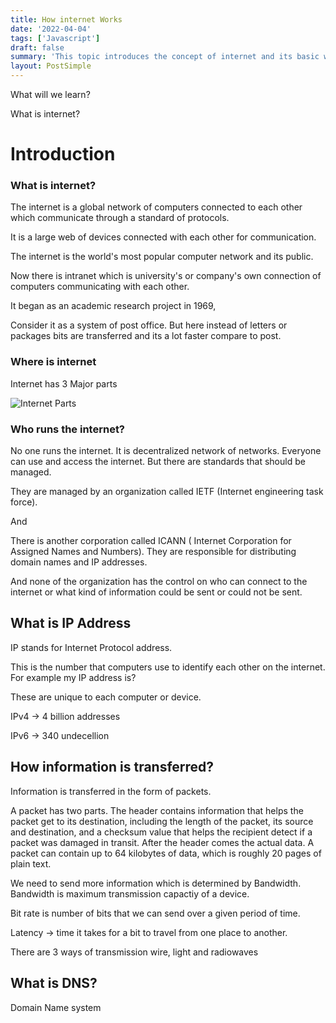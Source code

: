 ```yaml
---
title: How internet Works
date: '2022-04-04'
tags: ['Javascript']
draft: false
summary: 'This topic introduces the concept of internet and its basic working. The lecture is important to start with the web development'
layout: PostSimple
---
```


What will we learn?

What is internet?

# Introduction

### What is internet?

The internet is a global network of computers connected to each other which communicate through a standard of protocols.

It is a large web of devices connected with each other for communication.

The internet is the world's most popular computer network and its public.

Now there is intranet which is university's or company's own connection of computers communicating with each other.

It began as an academic research project in 1969,

Consider it as a system of post office. But here instead of letters or packages bits are transferred and its a lot faster compare to post.

### Where is internet

Internet has 3 Major parts

![Internet Parts](/static/images/internet-parts.png)

### Who runs the internet?

No one runs the internet. It is decentralized network of networks. Everyone can use and access the internet. But there are standards that should be managed.

They are managed by an organization called IETF (Internet engineering task force).

And

There is another corporation called ICANN ( Internet Corporation for Assigned Names and Numbers). They are responsible for distributing domain names and IP addresses.

And none of the organization has the control on who can connect to the internet or what kind of information could be sent or could not be sent.

## What is IP Address

IP stands for Internet Protocol address.

This is the number that computers use to identify each other on the internet. For example my IP address is?

These are unique to each computer or device.

IPv4 -> 4 billion addresses

IPv6 -> 340 undecellion

## How information is transferred?

Information is transferred in the form of packets.

A packet has two parts.
The header contains information that helps the packet get to its destination, including the length of the packet, its source and destination, and a checksum value that helps the recipient detect if a packet was damaged in transit. After the header comes the actual data.
A packet can contain up to 64 kilobytes of data, which is roughly 20 pages of plain text.

We need to send more information which is determined by Bandwidth. Bandwidth is maximum transmission capactiy of a device.

Bit rate is number of bits that we can send over a given period of time.

Latency -> time it takes for a bit to travel from one place to another.

There are 3 ways of transmission wire, light and radiowaves

## What is DNS?

Domain Name system
